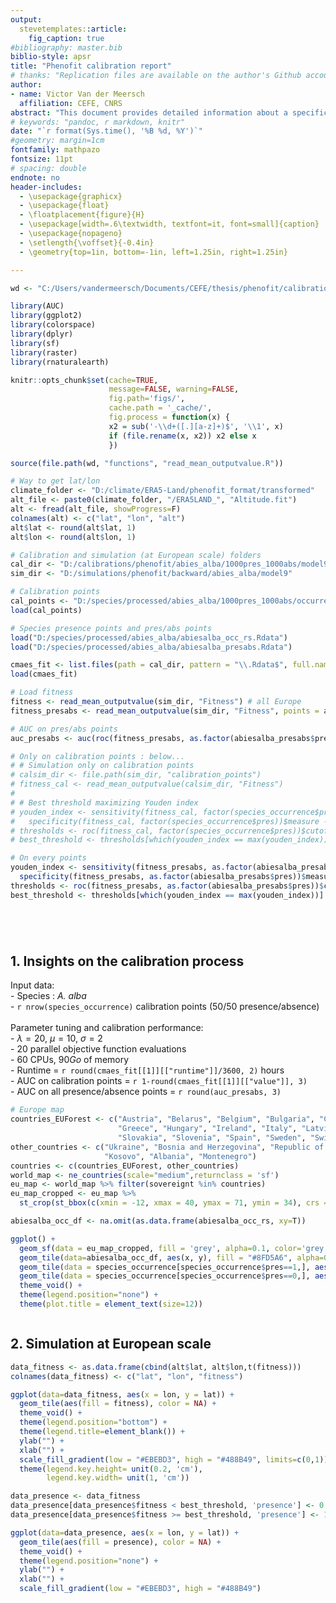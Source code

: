 ```yaml
---
output: 
  stevetemplates::article:
    fig_caption: true
#bibliography: master.bib
biblio-style: apsr
title: "Phenofit calibration report"
# thanks: "Replication files are available on the author's Github account (http://github.com/svmiller). **Current version**: `r format(Sys.time(), '%B %d, %Y')`; **Corresponding author**: svmille@clemson.edu."
author:
- name: Victor Van der Meersch
  affiliation: CEFE, CNRS
abstract: "This document provides detailed information about a specific calibration run, including CMA-ES algorithm performance and model outputs. "
# keywords: "pandoc, r markdown, knitr"
date: "`r format(Sys.time(), '%B %d, %Y')`"
#geometry: margin=1cm
fontfamily: mathpazo
fontsize: 11pt
# spacing: double
endnote: no
header-includes:
  - \usepackage{graphicx}
  - \usepackage{float}
  - \floatplacement{figure}{H}
  - \usepackage[width=.6\textwidth, textfont=it, font=small]{caption}
  - \usepackage{nopageno}
  - \setlength{\voffset}{-0.4in}
  - \geometry{top=1in, bottom=-1in, left=1.25in, right=1.25in}

---
```


```r
wd <- "C:/Users/vandermeersch/Documents/CEFE/thesis/phenofit/calibration_report"

library(AUC)
library(ggplot2)
library(colorspace)
library(dplyr)
library(sf)
library(raster)
library(rnaturalearth)

knitr::opts_chunk$set(cache=TRUE,
                      message=FALSE, warning=FALSE,
                      fig.path='figs/',
                      cache.path = '_cache/',
                      fig.process = function(x) {
                      x2 = sub('-\\d+([.][a-z]+)$', '\\1', x)
                      if (file.rename(x, x2)) x2 else x
                      })

source(file.path(wd, "functions", "read_mean_outputvalue.R"))

# Way to get lat/lon
climate_folder <- "D:/climate/ERA5-Land/phenofit_format/transformed"
alt_file <- paste0(climate_folder, "/ERA5LAND_", "Altitude.fit")
alt <- fread(alt_file, showProgress=F)
colnames(alt) <- c("lat", "lon", "alt")
alt$lat <- round(alt$lat, 1)
alt$lon <- round(alt$lon, 1)

```

```r
# Calibration and simulation (at European scale) folders
cal_dir <- "D:/calibrations/phenofit/abies_alba/1000pres_1000abs/model9"
sim_dir <- "D:/simulations/phenofit/backward/abies_alba/model9"

# Calibration points
cal_points <- "D:/species/processed/abies_alba/1000pres_1000abs/occurrence_subset_3.Rdata"
load(cal_points)

# Species presence points and pres/abs points
load("D:/species/processed/abies_alba/abiesalba_occ_rs.Rdata")
load("D:/species/processed/abies_alba/abiesalba_presabs.Rdata")

cmaes_fit <- list.files(path = cal_dir, pattern = "\\.Rdata$", full.names = T)
load(cmaes_fit)

# Load fitness
fitness <- read_mean_outputvalue(sim_dir, "Fitness") # all Europe
fitness_presabs <- read_mean_outputvalue(sim_dir, "Fitness", points = abiesalba_presabs) # only on pres/abs points

# AUC on pres/abs points 
auc_presabs <- auc(roc(fitness_presabs, as.factor(abiesalba_presabs$pres)))

```

```r
# Only on calibration points : below...
# # Simulation only on calibration points
# calsim_dir <- file.path(sim_dir, "calibration_points")
# fitness_cal <- read_mean_outputvalue(calsim_dir, "Fitness")
# 
# # Best threshold maximizing Youden index
# youden_index <- sensitivity(fitness_cal, factor(species_occurrence$pres))$measure +
#   specificity(fitness_cal, factor(species_occurrence$pres))$measure -1
# thresholds <- roc(fitness_cal, factor(species_occurrence$pres))$cutoffs
# best_threshold <- thresholds[which(youden_index == max(youden_index))]

# On every points
youden_index <- sensitivity(fitness_presabs, as.factor(abiesalba_presabs$pres))$measure +
  specificity(fitness_presabs, as.factor(abiesalba_presabs$pres))$measure -1
thresholds <- roc(fitness_presabs, as.factor(abiesalba_presabs$pres))$cutoffs
best_threshold <- thresholds[which(youden_index == max(youden_index))]






```

## 1. Insights on the calibration process

Input data:  
- Species : *A. alba*   
- `r nrow(species_occurrence)` calibration points (50/50 presence/absence)  
\
Parameter tuning and calibration performance:  
- $\lambda = 20$, $\mu = 10$, $\sigma = 2$   
- $20$ parallel objective function evaluations  
- $60$ CPUs, $90 Go$ of memory  
- Runtime = `r round(cmaes_fit[[1]][["runtime"]]/3600, 2)` hours  
- AUC on calibration points = `r 1-round(cmaes_fit[[1]][["value"]], 3)`  
- AUC on all presence/absence points = `r round(auc_presabs, 3)`

```r

# Europe map
countries_EUForest <- c("Austria", "Belarus", "Belgium", "Bulgaria", "Croatia", "Cyprus", "Czech Rep.", "Denmark", "Estonia", "Finland", "France", "Germany",
                        "Greece", "Hungary", "Ireland", "Italy", "Latvia", "Lithuania", "Moldova", "Netherlands", "Norway", "Poland", "Portugal", "Romania",
                        "Slovakia", "Slovenia", "Spain", "Sweden", "Switzerland", "United Kingdom")
other_countries <- c("Ukraine", "Bosnia and Herzegovina", "Republic of Serbia", "Macedonia", "Greece",
                     "Kosovo", "Albania", "Montenegro")
countries <- c(countries_EUForest, other_countries)
world_map <- ne_countries(scale="medium",returnclass = 'sf')
eu_map <- world_map %>% filter(sovereignt %in% countries)
eu_map_cropped <- eu_map %>% 
  st_crop(st_bbox(c(xmin = -12, xmax = 40, ymax = 71, ymin = 34), crs = st_crs(4326)))

abiesalba_occ_df <- na.omit(as.data.frame(abiesalba_occ_rs, xy=T))

ggplot() + 
  geom_sf(data = eu_map_cropped, fill = 'grey', alpha=0.1, color='grey', size = 0.1) +
  geom_tile(data=abiesalba_occ_df, aes(x, y), fill = "#8FD5A6", alpha=0.3) +
  geom_tile(data = species_occurrence[species_occurrence$pres==1,], aes(x = lon, y = lat), fill = "#0C8346", alpha=1) +
  geom_tile(data = species_occurrence[species_occurrence$pres==0,], aes(x = lon, y = lat), fill = "#D57A66", alpha=0.7) +
  theme_void() +
  theme(legend.position="none") +
  theme(plot.title = element_text(size=12))



```


## 2. Simulation at European scale


```r
data_fitness <- as.data.frame(cbind(alt$lat, alt$lon,t(fitness)))
colnames(data_fitness) <- c("lat", "lon", "fitness")

ggplot(data=data_fitness, aes(x = lon, y = lat)) + 
  geom_tile(aes(fill = fitness), color = NA) +
  theme_void() +
  theme(legend.position="bottom") +
  theme(legend.title=element_blank()) +
  ylab("") +
  xlab("") +
  scale_fill_gradient(low = "#EBEBD3", high = "#488B49", limits=c(0,1)) +
  theme(legend.key.height= unit(0.2, 'cm'),
        legend.key.width= unit(1, 'cm'))

```



```r
data_presence <- data_fitness
data_presence[data_presence$fitness < best_threshold, 'presence'] <- 0
data_presence[data_presence$fitness >= best_threshold, 'presence'] <- 1

ggplot(data=data_presence, aes(x = lon, y = lat)) + 
  geom_tile(aes(fill = presence), color = NA) +
  theme_void() +
  theme(legend.position="none") +
  ylab("") +
  xlab("") +
  scale_fill_gradient(low = "#EBEBD3", high = "#488B49")

```

<!--
# References
\setlength{\parindent}{-0.2in}
\setlength{\leftskip}{0.2in}
\setlength{\parskip}{8pt}
\vspace*{-0.2in}
\noindent
-->
